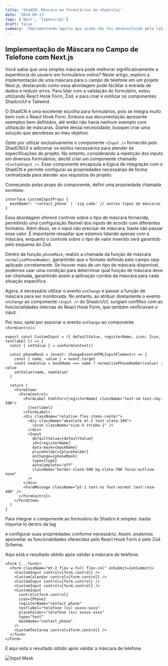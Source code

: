 ```yaml
---
title: 'ShadCN: Máscara em formulários do shadcn/ui'
date: '2024-09-13'
tags: ['Next', 'typescript']
draft: false
summary: 'Implementando aquilo que ainda não foi desenvolvido pela lib'
---
```


## Implementação de Máscara no Campo de Telefone com Next.js

Você sabia que uma simples máscara pode melhorar significativamente a experiência do usuário em formulários online? Neste artigo, exploro a implementação de uma máscara para o campo de telefone em um projeto Next.js, destacando como essa abordagem pode facilitar a entrada de dados e reduzir erros. Para lidar com a validação do formulário, estou utilizando React Hook Form, Zod, e para criar e estilizar os componentes Shadcn/UI e Tailwind.

O ShadCN é uma excelente escolha para formulários, pois se integra muito bem com o React Hook Form. Embora sua documentação apresente exemplos bem definidos, até então não havia nenhum exemplo com utilização de máscaras. Diante dessa necessidade, busquei criar uma solução que atendesse ao meu objetivo.

Optei por utilizar exclusivamente o componente `<Input />` fornecido pelo ShadCN/UI e adicionar os estilos necessários para atender às especificações do projeto. No entanto, considerando a repetição dos inputs em diversos formulários, decidi criar um componente chamado `<CustomInput />`. Esse componente encapsula a lógica de integração com o ShadCN e permite configurar as propriedades necessárias de forma centralizada para atender aos requisitos do projeto.

Começando pelas props do componente, defini uma propriedade chamada `maskName`:

```
interface CustomInputProps {
  maskName?: 'contact_phone' | 'zip_code' // outros tipos de máscaras
}
```

Essa abordagem oferece controle sobre o tipo de máscara fornecida, permitindo uma configuração flexível dos inputs de acordo com diferentes formatos. Além disso, se o input não precisar de máscara, basta não passar esse valor. É importante ressaltar que estamos lidando apenas com a máscara, enquanto o controle sobre o tipo de valor inserido será garantido pelo esquema do Zod.

Dentro da função `phoneMask`, realizo a chamada da função de máscara `normalizePhoneNumber`, garantindo que o formato definido pelo campo seja aplicado corretamente. Se houver mais de um tipo de máscara disponível, podemos usar uma condição para determinar qual função de máscara deve ser chamada, garantindo assim a aplicação correta da máscara para cada situação específica.

Agora, é necessário utilizar o evento `onChange` e passar a função de máscara para ser monitorada. No entanto, ao atribuir diretamente o evento `onChange` ao componente `<Input />` do Shadcn/UI, surgiam conflitos com as funcionalidades internas do React Hook Form, que também verificavam o input.

Por isso, optei por associar o evento `onChange` ao componente `<FormControl>`:

```
export const CustomInput = ({ defaultValue, registerName, icon: Icon, textlabel }) => {
  const { setValue } = useFormContext()

  const phoneMask = (event: ChangeEvent<HTMLInputElement>) => {
    const { name, value } = event.target
    const newValue = maskName === name ? normalizePhoneNumber(value) : value
    setValue(name, newValue)
  }

  return (
    <FormItem>
      <FormControl>
        <FormLabel htmlFor={registerName} className="text-sm text-sky-500">
          {textlabel}
        </FormLabel>
        <div className="relative flex items-center">
          <div className="absolute ml-2 text-slate-100">
            <Icon className="size-5 stroke-1" />
          </div>
          <Input
            defaultValue={defaultValue}
            id={registerName}
            data-mask={maskName}
            placeholder={placeholder}
            onChange={phoneMask}
            type={type}
            autoComplete="off"
            className="border-slate-500 bg-slate-700 focus:outline-none"
          />
        </div>
        <FormMessage className="pt-1 text-xs font-normal text-rose-400" />
      </FormControl>
    </FormItem>
  )
}

```

Para integrar o componente ao formulário do Shadcn é simples: basta importá-lo dentro da tag <Form> e configurar suas propriedades conforme necessário. Assim, podemos aproveitar as funcionalidades oferecidas pelo React Hook Form e pelo Zod Schema.

Aqui está o resultado obtido após validar a máscara de telefone:

```
<Form {...form}>
  <form className="mt-2 flex w-full flex-col" onSubmit={onSubmit}>
    <CustomInput control={form.control} />
    <CustomCalendar control={form.control} />
    <CustomInput control={form.control} />
    <CustomInput control={form.control} />
    <CustomInput
      control={form.control}
      icon={Phone}
      registerName="contact_phone"
      textlabel="telefone (xx) xxxxx-xxxx"
      placeholder="telefone (xx) xxxxx-xxxx"
      type="text"
      maskName="contact_phone"
    />
    <CustomTextarea control={form.control} />
  </form>
</Form>

```

E aqui está o resultado obtido após validar a máscara de telefone.

![Input Mask](https://media.licdn.com/dms/image/v2/D4D12AQErmawD8Kr7uA/article-inline_image-shrink_1500_2232/article-inline_image-shrink_1500_2232/0/1711462646349?e=1731542400&v=beta&t=20afgZpvaxqkJUaAC49sleGNLf_T8EUopqntM_oLj-8)
